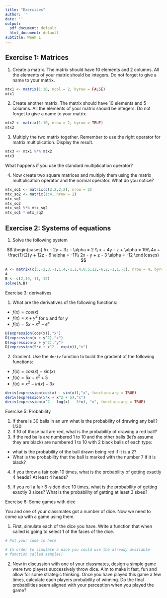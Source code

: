 ```yaml
---
title: "Exercises"
author: ''
date: ''
output:
  pdf_document: default
  html_document: default
subtitle: Week 1
---
```


## Exercise 1: Matrices


1. Create a matrix. The matrix should have 10 elements and 2 columns. All the elements of your matrix should be integers. Do not forget to give a name to your matrix.

```r
mtx1 <- matrix(1:10, ncol = 2, byrow = FALSE)
mtx1
```

2. Create another matrix. The matrix should have 10 elements and 5 columns. All the elements of your matrix should be integers. Do not forget to give a name to your matrix.

```r
mtx2 <- matrix(1:10, nrow = 2, byrow = TRUE)
mtx2
```

3. Multiply the two matrix together. Remember to use the right operator for matrix multiplication. Display the result.

```r
mtx3 <- mtx1 %*% mtx2
mtx3
```

What happens if you use the standard multiplication operator?

4. Now create two square matrices and multiply them using the matrix multiplication operator and the normal operator. What do you notice?

```r
mtx_sq1 <- matrix(c(2,2,2,2), nrow = 2)
mtx_sq2 <- matrix(1:4, nrow = 2)
mtx_sq1
mtx_sq2
mtx_sq1 %*% mtx_sq2
mtx_sq1 * mtx_sq2

```


## Exercise 2: Systems of equations


1. Solve the following system

$$
\begin{cases} 5x - 2y + 3z - \alpha = 2  \\ 
x + 4y - z + \alpha = 19\\ 
4x + \frac{1}{2}y + 12z - 6 \alpha = -11\\
2x - y + z - 3 \alpha = -12
\end{cases}
$$

```r
A <- matrix(c(5,-2,3,-1,1,4,-1,1,4,0.5,12,-6,2,-1,1,-3), nrow = 4, byrow = TRUE)
A
B <- c(2,19,-11,-12)
solve(A,B)
```

Exercise 3: derivatives

1. What are the derivatives of the following functions:
  + $f(x) = cos(x)$
  + $f(x) = x + y^2$ for $x$ and for $y$
  + $f(x) = 5x + x^2 - e^x$

```r
D(expression(cos(x)),"x")
D(expression(x + y^2),"x")
D(expression(x + y^2),"y")
D(expression(5*x + x^2 - exp(x)),"x")
```

2. Gradient. Use the `deriv` function to build the gradient of the following functions:
  + $f(x) = cos(x) - sin(x)$
  + $f(x) = 5x + x^2 + 5$
  + $f(x) = x^2 - ln(x) - 3x$

```r
deriv(expression(cos(x) - sin(x)),"x", function.arg = TRUE)
deriv(expression(5*x + x^2 + 5),"x")
deriv(expression(x^2 - log(x) - 3*x), "x", function.arg = TRUE)

```


Exercise 5: Probability

1. If there is 30 balls in an urn what is the probability of drawing any ball? 1/30
2. If 10 of those ball are red, what is the probability of drawing a red ball? 
3. If the red balls are numbered 1 to 10 and the other balls (let's assume they are black) are numbered 1 to 10 with 2 black balls of each type:
  + what is the probability of the ball drawn being red if it is a 2?
  + What is the probability that the ball is marked with the number 7 if it is black?

4. If you throw a fair coin 10 times, what is the probability of getting exactly 4 heads? At least 4 heads?

5. If you roll a fair 6-sided dice 10 times, what is the probability of getting exactly 3 sixes? What is the probability of getting at least 3 sixes? 


Exercise 6: Some games with dice

You and one of your classmates got a number of dice. Now we need to come up with a game using them.

1. First, simulate each of the dice you have. Write a function that when called is going to select 1 of the faces of the dice.

```r
# Put your code in here

# In order to simulate a dice you could use the already available
# function called sample()

```


2. Now in discussion with one of your classmates, design a simple game were two players successively throw dice. Aim to make it fast, fun and allow for some strategic thinking. Once you have played this game a few times, calculate each players probability of winning. Do the final probabilities seem aligned with your perception when you played the game?


